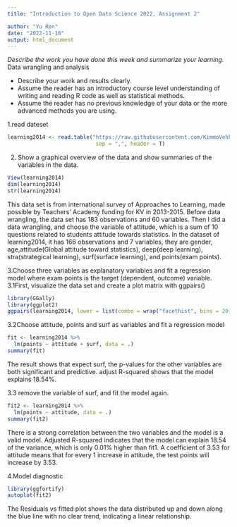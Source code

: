 ```yaml
---
title: "Introduction to Open Data Science 2022, Assignment 2"

author: "Yu Ren"
date: "2022-11-10"
output: html_document
---
```


*Describe the work you have done this week and summarize your learning.*
Data wrangling and analysis

- Describe your work and results clearly. 
- Assume the reader has an introductory course level understanding of writing and reading R code as well as statistical methods.
- Assume the reader has no previous knowledge of your data or the more advanced methods you are using.

1.read dateset
```r
learning2014 <- read.table("https://raw.githubusercontent.com/KimmoVehkalahti/Helsinki-Open-Data-Science/master/datasets/learning2014.txt",
                            sep = ",", header = T)
```

2. Show a graphical overview of the data and show summaries of the variables in the data. 
```r
View(learning2014)
dim(learning2014)
str(learning2014)
```
This data set is from international survey of Approaches to Learning, made possible by Teachers' Academy funding for KV in 2013-2015.
Before data wrangling, the data set has 183 observations and 60 variables.
Then I did a data wrangling, and choose the variable of attitude, which is a sum of 10 questions related to students attitude towards statistics. In the dataset of learning2014, it has 166 observations and 7 variables, they are gender, age,attitude(Global attitude toward statistics), deep(deep learning), stra(strategical learning), surf(surface learning), and points(exam points).


3.Choose three variables as explanatory variables and fit a regression model where exam points is the target (dependent, outcome) variable.
3.1First, visualize the data set and create a plot matrix with ggpairs()
```r
library(GGally)
library(ggplot2)
ggpairs(learning2014, lower = list(combo = wrap("facethist", bins = 20)))
```

3.2Choose attitude, points and surf as variables and fit a regression model
```r
fit <- learning2014 %>%
  lm(points ~ attitude + surf, data = .)
summary(fit)

```
The result shows that expect surf, the p-values for the other variables are both significant and predictive. adjust R-squared shows that the model explains 18.54%.

3.3 remove the variable of surf, and fit the model again.
```r
fit2 <- learning2014 %>%
  lm(points ~ attitude, data = .)
summary(fit2)
```
There is a strong correlation between the two variables and the model is a valid model. Adjusted R-squared indicates that the model can explain 18.54 of the variance, which is only 0.01% higher than fit1. A coefficient of 3.53 for attitude means that for every 1 increase in attitude, the test points will increase by 3.53.

4.Model diagnostic

```r
library(ggfortify)
autoplot(fit2)
```
The Residuals vs fitted plot shows the data distributed up and down along the blue line with no clear trend, indicating a linear relationship.





